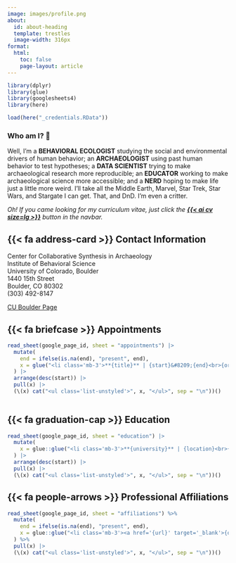 ```yaml
---
image: images/profile.png
about: 
  id: about-heading
  template: trestles
  image-width: 316px
format:
  html:
    toc: false
    page-layout: article
---
```


```r

library(dplyr)
library(glue)
library(googlesheets4)
library(here)

load(here("_credentials.RData"))

```

::::::{#about-heading}

### Who am I? 🤔

Well, I'm a **BEHAVIORAL ECOLOGIST** studying the social and environmental drivers of human behavior; an **ARCHAEOLOGIST** using past human behavior to test hypotheses; a **DATA SCIENTIST** trying to make archaeological research more reproducible; an **EDUCATOR** working to make archaeological science more accessible; and a **NERD** hoping to make life just a little more weird. I'll take all the Middle Earth, Marvel, Star Trek, Star Wars, and Stargate I can get. That, and DnD. I'm even a critter.\

:::{.small .text-muted}
_Oh! If you came looking for my curriculum vitae, just click the [**{{< ai cv size=lg >}}**](blake_vitae.pdf) button in the navbar._
:::

::::::

## {{< fa address-card >}} Contact Information

:::{.grid style="row-gap: 1em;"}
:::{.g-col-12 .g-col-md-8}
<p class="mb-0">
Center for Collaborative Synthesis in Archaeology\
Institute of Behavioral Science\
University of Colorado, Boulder\
1440 15th Street\
Boulder, CO 80302\
(303) 492-8147
</p>
:::
:::{.g-col-12 .g-col-md-4 .ms-md-auto}
[CU Boulder Page](https://ibs.colorado.edu/people/kenneth-blake-vernon/){.btn .btn-outline-primary target="_blank"}
:::
:::

## {{< fa briefcase >}} Appointments

```r

read_sheet(google_page_id, sheet = "appointments") |>
  mutate(
    end = ifelse(is.na(end), "present", end),
    x = glue("<li class='mb-3'>**{title}** | {start}&#8209;{end}<br>{organization}</li>")
  ) |> 
  arrange(desc(start)) |> 
  pull(x) |> 
  (\(x) cat("<ul class='list-unstyled'>", x, "</ul>", sep = "\n"))()
  
```

## {{< fa graduation-cap >}} Education

```r

read_sheet(google_page_id, sheet = "education") |> 
  mutate(
    x = glue::glue("<li class='mb-3'>**{university}** | {location}<br>{degree} in {major}, {end}</li>"), 
  ) |> 
  arrange(desc(start)) |> 
  pull(x) |> 
  (\(x) cat("<ul class='list-unstyled'>", x, "</ul>", sep = "\n"))()

```

## {{< fa people-arrows >}} Professional Affiliations {#affiliations}

```r

read_sheet(google_page_id, sheet = "affiliations") %>% 
  mutate(
    end = ifelse(is.na(end), "present", end),
    x = glue::glue("<li class='mb-3'><a href='{url}' target='_blank'>{organization}</a> | {start}&#8209;{end}</li>")
  ) %>% 
  pull(x) |> 
  (\(x) cat("<ul class='list-unstyled'>", x, "</ul>", sep = "\n"))()

```
